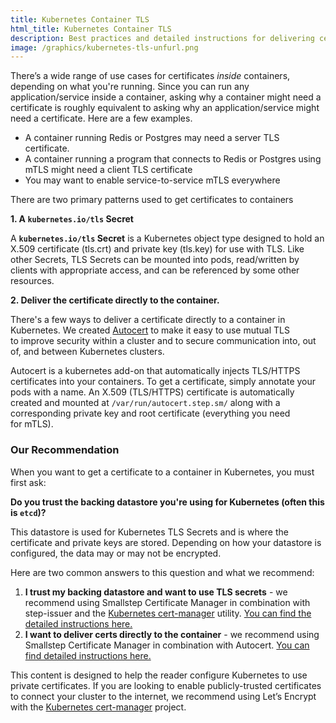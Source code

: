 ```yaml
---
title: Kubernetes Container TLS
html_title: Kubernetes Container TLS
description: Best practices and detailed instructions for delivering certificates to Kubernetes containers.
image: /graphics/kubernetes-tls-unfurl.png
---
```


There’s a wide range of use cases for certificates *inside* containers, depending on what you're running. 
Since you can run any application/service inside a container, asking why a container might need a certificate is roughly equivalent to asking why an application/service might need a certificate. 
Here are a few examples. 

- A container running Redis or Postgres may need a server TLS certificate.
- A container running a program that connects to Redis or Postgres using mTLS might need a client TLS certificate
- You may want to enable service-to-service mTLS everywhere

There are two primary patterns used to get certificates to containers

**1. A `kubernetes.io/tls` Secret**

A **`kubernetes.io/tls` Secret** is a Kubernetes object type designed to hold an X.509 certificate (tls.crt) and private key (tls.key) for use with TLS. Like other Secrets, TLS Secrets can be mounted into pods, read/written by clients with appropriate access, and can be referenced by some other resources.

**2. Deliver the certificate directly to the container.** 

There's a few ways to deliver a certificate directly to a container in Kubernetes. We created [Autocert](https://github.com/smallstep/autocert) to make it easy to use mutual TLS to improve security within a cluster and to secure communication into, out of, and between Kubernetes clusters. 

Autocert is a kubernetes add-on that automatically injects TLS/HTTPS certificates into your containers. 
To get a certificate, simply annotate your pods with a name. 
An X.509 (TLS/HTTPS) certificate is automatically created and mounted at `/var/run/autocert.step.sm/` along with a corresponding private key and root certificate (everything you need for mTLS).

### Our Recommendation

When you want to get a certificate to a container in Kubernetes, you must first ask:

**Do you trust the backing datastore you're using for Kubernetes (often this is `etcd`)?** 

This datastore is used for Kubernetes TLS Secrets and is where the certificate and private keys are stored. 
Depending on how your datastore is configured, the data may or may not be encrypted. 

Here are two common answers to this question and what we recommend:

1. **I trust my backing datastore and want to use TLS secrets** - we recommend using Smallstep Certificate Manager in combination with step-issuer and the [Kubernetes cert-manager](https://cert-manager.io/docs/) utility. [You can find the detailed instructions here.](./kubernetes-step-issuer.mdx)
2. **I want to deliver certs directly to the container** - we recommend using Smallstep Certificate Manager in combination with Autocert. [You can find detailed instructions here.](./kubernetes-autocert.mdx)

<Alert severity="info">
  <div>
This content is designed to help the reader configure Kubernetes to use private certificates. If you are looking to enable publicly-trusted certificates to connect your cluster to the internet, we recommend using Let’s Encrypt with the <a href="https://cert-manager.io/docs/">Kubernetes cert-manager</a> project.
  </div>
</Alert>
